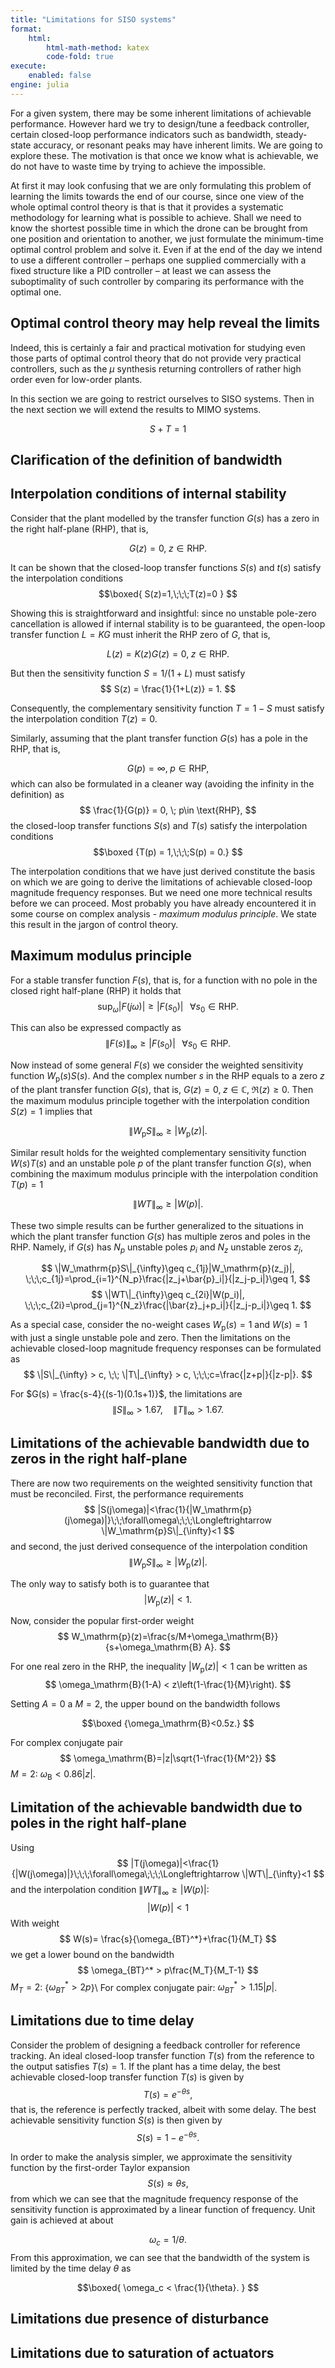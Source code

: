 ```yaml
---
title: "Limitations for SISO systems"
format:
    html:
        html-math-method: katex
        code-fold: true
execute:
    enabled: false
engine: julia
---
```


For a given system, there may be some inherent limitations of achievable performance. However hard we try to design/tune a feedback controller, certain closed-loop performance indicators such as bandwidth, steady-state accuracy, or resonant peaks may have inherent limits. We are going to explore these. The motivation is that once we know what is achievable, we do not have to waste time by trying to achieve the impossible.

At first it may look confusing that we are only formulating this problem of learning the limits towards the end of our course, since one view of the whole optimal control theory is that is that it provides a systematic methodology for learning what is possible to achieve. Shall we need to know the shortest possible time in which the drone can be brought from one position and orientation to another, we just formulate the minimum-time optimal control problem and solve it. Even if at the end of the day we intend to use a different controller – perhaps one supplied commercially with a fixed structure like a PID controller – at least we can assess the suboptimality of such controller by comparing its performance with the optimal one. 

::: {.callout-important}
## Optimal control theory may help reveal the limits
Indeed, this is certainly a fair and practical motivation for studying even those parts of optimal control theory that do not provide very practical controllers, such as the $\mu$ synthesis returning controllers of rather high order even for low-order plants. 
:::

In this section we are going to restrict ourselves to SISO systems. Then in the next section we will extend the results to MIMO systems.


$$
S+T = 1
$$

## Clarification of the definition of bandwidth

## Interpolation conditions of internal stability

Consider that the plant modelled by the transfer function $G(s)$ has a zero in the right half-plane (RHP), that is,

$$
G(z) = 0, \; z\in \text{RHP}.
$$

It can be shown that the closed-loop transfer functions $S(s)$ and $t(s)$ satisfy the interpolation conditions
$$\boxed{
S(z)=1,\;\;\;T(z)=0
}
$$

::: {.proof}

Showing this is straightforward and insightful: since no unstable pole-zero cancellation is allowed if internal stability is to be guaranteed, the open-loop transfer function $L=KG$ must inherit the RHP zero of $G$, that is, 

$$
L(z) = K(z)G(z) = 0, \; z\in \text{RHP}.
$$

But then the sensitivity function $S=1/(1+L)$ must satisfy
$$
S(z) = \frac{1}{1+L(z)} = 1.
$$

Consequently, the complementary sensitivity function $T=1-S$ must satisfy the interpolation condition $T(z)=0$.
:::

Similarly, assuming that the plant transfer function $G(s)$ has a pole in the RHP, that is,

$$
G(p) = \infty, \; p\in \text{RHP}, 
$$
which can also be formulated in a cleaner way (avoiding the infinity in the definition) as
$$
\frac{1}{G(p)} = 0, \; p\in \text{RHP}, 
$$
the closed-loop transfer functions $S(s)$ and $T(s)$ satisfy the interpolation conditions
$$\boxed
{T(p) = 1,\;\;\;S(p) = 0.}
$$

The interpolation conditions that we have just derived constitute the basis on which we are going to derive the limitations of achievable closed-loop magnitude frequency responses. But we need one more technical results before we can proceed. Most probably you have already encountered it in some course on complex analysis - *maximum modulus principle*. We state this result in the jargon of control theory.


::: {#thm-max-modulus}
## Maximum modulus principle

For a stable transfer function $F(s)$, that is, for a function with no pole in the closed right half-plane (RHP) it holds that   
$$
\sup_{\omega}|F(j\omega)|\geq |F(s_0)|\;\;\; \forall s_0\in \text{RHP}.
$$

This can also be expressed compactly as
$$
\|F(s)\|_\infty \geq |F(s_0)|\;\;\; \forall s_0\in \text{RHP}.
$$
:::

Now instead of some general $F(s)$ we consider the weighted sensitivity function $W_\mathrm{p}(s)S(s)$. And the complex number $s$ in the RHP equals to a zero $z$ of the plant transfer function $G(s)$, that is, $G(z)=0, \; z\in\mathbb C, \; \Re(z)\geq 0$. Then the maximum modulus principle together with the interpolation condition $S(z)=1$ implies that

$$
\|W_\mathrm{p}S\|_{\infty}\geq |W_\mathrm{p}(z)|.
$$

Similar result holds for the weighted complementary sensitivity function $W(s)T(s)$ and an unstable pole $p$ of the plant transfer function $G(s)$, when combining the maximum modulus principle with the interpolation condition $T(p)=1$

$$
\|WT\|_{\infty}\geq |W(p)|.
$$

These two simple results can be further generalized to the situations in which the plant transfer function $G(s)$ has multiple zeros and poles in the RHP. Namely, if $G(s)$ has $N_p$ unstable poles $p_i$ and $N_z$ unstable zeros $z_j$,

$$
\|W_\mathrm{p}S\|_{\infty}\geq c_{1j}|W_\mathrm{p}(z_j)|, \;\;\;c_{1j}=\prod_{i=1}^{N_p}\frac{|z_j+\bar{p}_i|}{|z_j-p_i|}\geq 1,
$$
$$
\|WT\|_{\infty}\geq c_{2i}|W(p_i)|, \;\;\;c_{2i}=\prod_{j=1}^{N_z}\frac{|\bar{z}_j+p_i|}{|z_j-p_i|}\geq 1.
$$

As a special case, consider the no-weight cases $W_\mathrm{p}(s)=1$ and $W(s)=1$ with just a single unstable pole and zero. Then the limitations on the achievable closed-loop magnitude frequency responses can be formulated as
$$
\|S\|_{\infty} > c, \;\; \|T\|_{\infty} > c, \;\;\;c=\frac{|z+p|}{|z-p|}. 
$$

::: {#exm-single-unstable-zero-single-unstable-pole}
For $G(s) = \frac{s-4}{(s-1)(0.1s+1)}$, the limitations are
$$
\|S\|_{\infty}>1.67, \quad \|T\|_{\infty}>1.67.
$$
:::

## Limitations of the achievable bandwidth due to zeros in the right half-plane

There are now two requirements on the weighted sensitivity function that must be reconciled. First, the performance requirements
$$
|S(j\omega)|<\frac{1}{|W_\mathrm{p}(j\omega)|}\;\;\forall\omega\;\;\;\Longleftrightarrow \|W_\mathrm{p}S\|_{\infty}<1
$$
and second, the just derived consequence of the interpolation condition
$$
\|W_\mathrm{p}S\|_{\infty}\geq |W_\mathrm{p}(z)|. 
$$

The only way to satisfy both is to guarantee that 
$$
|W_\mathrm{p}(z)|<1.
$$

Now, consider the popular first-order weight
$$
W_\mathrm{p}(z)=\frac{s/M+\omega_\mathrm{B}}{s+\omega_\mathrm{B} A}.
$$

For one real zero in the RHP, the inequality $|W_\mathrm{p}(z)|<1$ can be written as
$$
\omega_\mathrm{B}(1-A) < z\left(1-\frac{1}{M}\right).
$$ 

Setting $A=0$ a $M=2$, the upper bound on the bandwidth follows 

$$\boxed
{\omega_\mathrm{B}<0.5z.}
$$

For complex conjugate pair
$$
\omega_\mathrm{B}=|z|\sqrt{1-\frac{1}{M^2}}
$$
$M=2$: $\omega_\mathrm{B}<0.86|z|$.

## Limitation of the achievable bandwidth due to poles in the right half-plane

Using
$$
|T(j\omega)|<\frac{1}{|W(j\omega)|}\;\;\;\forall\omega\;\;\;\Longleftrightarrow \|WT\|_{\infty}<1
$$
and the interpolation condition $\|WT\|_{\infty}\geq |W(p)|$:
$$
|W(p)|<1
$$
With weight 
$$
W(s)= \frac{s}{\omega_{BT}^*}+\frac{1}{M_T} 
$$
we get a lower bound on the bandwidth
$$
\omega_{BT}^* > p\frac{M_T}{M_T-1}
$$
$M_T=2$: {\color{red}$\omega_{BT}^*>2p$}\\ 
For complex conjugate pair: $\omega_{BT}^*>1.15|p|$.

## Limitations due to time delay

Consider the problem of designing a feedback controller for reference tracking. An ideal closed-loop transfer function $T(s)$ from the reference to the output satisfies $T(s)=1$. If the plant has a time delay, the best achievable closed-loop transfer function $T(s)$ is given by 
$$
T(s) = e^{-\theta s},
$$
that is, the reference is perfectly tracked, albeit with some delay. The best achievable sensitivity function $S(s)$ is then given by
$$
S(s) = 1-e^{-\theta s}.
$$

In order to make the analysis simpler, we approximate the sensitivity function by the first-order Taylor expansion
$$
S(s) \approx \theta s,
$$
from which we can see that the magnitude frequency response of the sensitivity function is approximated by a linear function of frequency. Unit gain is achieved at about 

$$
\omega_{c}=1/\theta.
$$ 
From this approximation, we can see that the bandwidth of the system is limited by the time delay $\theta$ as

$$\boxed{
\omega_c < \frac{1}{\theta}.
}
$$

## Limitations due presence of disturbance

## Limitations due to saturation of actuators
